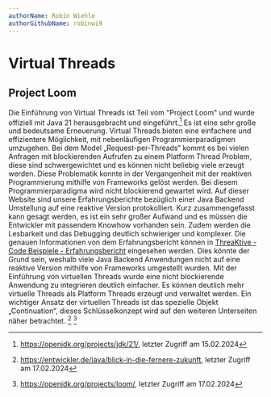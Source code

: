 ```yaml
---
authorName: Robin Wiehle
authorGithubName: robinwi9
---
```


# Virtual Threads

## Project Loom

Die Einführung von Virtual Threads ist Teil vom "Project Loom" und wurde offiziell mit Java 21 herausgebracht und eingeführt.[^1]
Es ist eine sehr große und bedeutsame Erneuerung. Virtual Threads bieten eine einfachere und effizientere Möglichkeit,
mit nebenläufigen Programmierparadigmen umzugehen. Bei dem Model „Request-per-Threads“ kommt es bei vielen Anfragen mit
blockierenden Aufrufen zu einem Platform Thread Problem, diese sind schwergewichtet und es können nicht beliebig viele erzeugt werden.
Diese Problematik konnte in der Vergangenheit mit der reaktiven Programmierung mithilfe von Frameworks gelöst werden.
Bei diesem Programmierparadigma wird nicht blockierend gewartet wird. Auf dieser Website sind unsere Erfahrungsberichte
bezüglich einer Java Backend Umstellung auf eine reaktive Version protokolliert. Kurz zusammengefasst kann gesagt werden, es ist ein sehr
großer Aufwand und es müssen die Entwickler mit passendem Knowhow vorhanden sein. Zudem werden die Lesbarkeit und das
Debugging deutlich schwieriger und komplexer. Die genauen Informationen von dem Erfahrungsbericht können in [ThreaKtive - Code Beispiele - Erfahrungsbericht](/code-examples/experience-report) eingesehen werden.
Dies könnte der Grund sein, weshalb viele Java Backend Anwendungen nicht auf eine reaktive Version mithilfe von Frameworks umgestellt wurden.
Mit der Einführung von virtuellen Threads wurde eine nicht blockierende Anwendung zu integrieren deutlich einfacher. Es können deutlich mehr virtuelle Threads als Platform Threads erzeugt und verwaltet werden. Ein wichtiger Ansatz der virtuellen Threads ist das spezielle Objekt „Continuation“, dieses Schlüsselkonzept wird auf den weiteren Unterseiten näher betrachtet. [^2] [^3]

[^1]:
    https://openjdk.org/projects/jdk/21/,
    letzter Zugriff am 15.02.2024

[^2]:
    https://entwickler.de/java/blick-in-die-fernere-zukunft,
    letzter Zugriff am 17.02.2024

[^3]:
    https://openjdk.org/projects/loom/,
    letzter Zugriff am 17.02.2024
